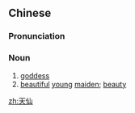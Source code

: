 ==Chinese==
{{zh-forms}}

===Pronunciation===
{{zh-pron
|m=tiānxiān
|c=tin1 sin1
|mn=qz,tw,xm,zz:thian-sian
|cat=n
}}

===Noun===
{{zh-noun}}

# [[goddess]]
# [[beautiful]] [[young]] [[maiden]]; [[beauty]]

[[zh:天仙]]
